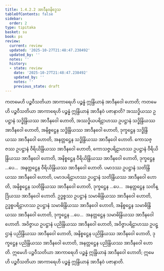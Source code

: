 ```yaml
---
title: 1.4.2.2 အာဒီနဝနိဒ္ဒေသ
tableOfContents: false
sidebar:
  order: 2
type: tipitaka
basket: su
book: ps
review:
  current: review
  updated: '2025-10-27T21:48:47.238492'
  updated_by: ''
  notes: ''
  history:
  - state: review
    date: '2025-10-27T21:48:47.238492'
    updated_by: ''
    notes: ''
    previous_state: draft
---
```



<ReviewStatus review={frontmatter.review} showDetails={true} />

<HypothesisAnnotation frontmatter={frontmatter} />

<DynamicBreadcrumb />

<Division number="190" book="ps" e="ch" v="26" p="206">

<Paragraph number="1029" book="ps">
ကတမေဟိ ပဉ္စဝီသတိယာ အာကာရေဟိ ပဉ္စန္နံ ဣန္ဒြိယာနံ အာဒီနဝေါ ဟောတိ; ကတမေဟိ ပဉ္စဝီသတိယာ အာကာရေဟိ ပဉ္စန္နံ ဣန္ဒြိယာနံ အာဒီနဝံ ပဇာနာတိ? အဿဒ္ဓိယဿ ဥပဋ္ဌာနံ သဒ္ဓိန္ဒြိယဿ အာဒီနဝေါ ဟောတိ, အဿဒ္ဓိယပရိဠာဟဿ ဥပဋ္ဌာနံ သဒ္ဓိန္ဒြိယဿ အာဒီနဝေါ ဟောတိ, အနိစ္စဋ္ဌေန သဒ္ဓိန္ဒြိယဿ အာဒီနဝေါ ဟောတိ, ဒုက္ခဋ္ဌေန သဒ္ဓိန္ဒြိယဿ အာဒီနဝေါ ဟောတိ, အနတ္တဋ္ဌေန သဒ္ဓိန္ဒြိယဿ အာဒီနဝေါ ဟောတိ.
</Paragraph>

<Paragraph number="1030" book="ps">
ကောသဇ္ဇဿ ဥပဋ္ဌာနံ ဝီရိယိန္ဒြိယဿ အာဒီနဝေါ ဟောတိ, ကောသဇ္ဇပရိဠာဟဿ ဥပဋ္ဌာနံ ဝီရိယိန္ဒြိယဿ အာဒီနဝေါ ဟောတိ, အနိစ္စဋ္ဌေန ဝီရိယိန္ဒြိယဿ အာဒီနဝေါ ဟောတိ, ဒုက္ခဋ္ဌေန …ပေ…  အနတ္တဋ္ဌေန ဝီရိယိန္ဒြိယဿ အာဒီနဝေါ ဟောတိ.
</Paragraph>

<Paragraph number="1031" book="ps">
ပမာဒဿ ဥပဋ္ဌာနံ သတိန္ဒြိယဿ အာဒီနဝေါ ဟောတိ, ပမာဒပရိဠာဟဿ ဥပဋ္ဌာနံ သတိန္ဒြိယဿ အာဒီနဝေါ ဟောတိ, အနိစ္စဋ္ဌေန သတိန္ဒြိယဿ အာဒီနဝေါ ဟောတိ, ဒုက္ခဋ္ဌေန …ပေ…  အနတ္တဋ္ဌေန သတိန္ဒြိယဿ အာဒီနဝေါ ဟောတိ.
</Paragraph>

<Paragraph number="1032" book="ps">
ဥဒ္ဓစ္စဿ ဥပဋ္ဌာနံ သမာဓိန္ဒြိယဿ အာဒီနဝေါ ဟောတိ, ဥဒ္ဓစ္စပရိဠာဟဿ ဥပဋ္ဌာနံ သမာဓိန္ဒြိယဿ အာဒီနဝေါ ဟောတိ, အနိစ္စဋ္ဌေန သမာဓိန္ဒြိယဿ အာဒီနဝေါ ဟောတိ, ဒုက္ခဋ္ဌေန …ပေ…  အနတ္တဋ္ဌေန သမာဓိန္ဒြိယဿ အာဒီနဝေါ ဟောတိ.
</Paragraph>

<Paragraph number="1033" book="ps">
အဝိဇ္ဇာယ ဥပဋ္ဌာနံ ပညိန္ဒြိယဿ အာဒီနဝေါ ဟောတိ, အဝိဇ္ဇာပရိဠာဟဿ ဥပဋ္ဌာနံ ပညိန္ဒြိယဿ အာဒီနဝေါ ဟောတိ, အနိစ္စဋ္ဌေန ပညိန္ဒြိယဿ အာဒီနဝေါ ဟောတိ, ဒုက္ခဋ္ဌေန ပညိန္ဒြိယဿ အာဒီနဝေါ ဟောတိ, အနတ္တဋ္ဌေန ပညိန္ဒြိယဿ အာဒီနဝေါ ဟောတိ.
</Paragraph>

<Paragraph number="1034" book="ps">
ဣမေဟိ ပဉ္စဝီသတိယာ အာကာရေဟိ ပဉ္စန္နံ ဣန္ဒြိယာနံ အာဒီနဝေါ ဟောတိ; ဣမေဟိ ပဉ္စဝီသတိယာ အာကာရေဟိ ပဉ္စန္နံ ဣန္ဒြိယာနံ အာဒီနဝံ ပဇာနာတိ.
</Paragraph>
</Division>